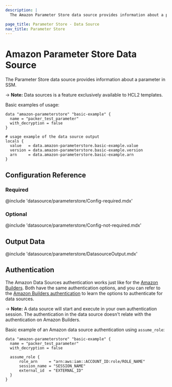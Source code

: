 ```yaml
---
description: |
  The Amazon Parameter Store data source provides information about a parameter in SSM.

page_title: Parameter Store - Data Source
nav_title: Parameter Store
---
```


# Amazon Parameter Store Data Source

The Parameter Store data source provides information about a parameter in SSM.

-> **Note:** Data sources is a feature exclusively available to HCL2 templates.

Basic examples of usage:

```hcl
data "amazon-parameterstore" "basic-example" {
  name = "packer_test_parameter"
  with_decryption = false
}

# usage example of the data source output
locals {
  value   = data.amazon-parameterstore.basic-example.value
  version = data.amazon-parameterstore.basic-example.version
  arn     = data.amazon-parameterstore.basic-example.arn
}
```

## Configuration Reference

### Required

@include 'datasource/parameterstore/Config-required.mdx'

### Optional

@include 'datasource/parameterstore/Config-not-required.mdx'

## Output Data

@include 'datasource/parameterstore/DatasourceOutput.mdx'

## Authentication

The Amazon Data Sources authentication works just like for the [Amazon Builders](/docs/builders/index.mdx). Both
have the same authentication options, and you can refer to the [Amazon Builders authentication](/docs/builders/index.mdx#authentication)
to learn the options to authenticate for data sources.

-> **Note:** A data source will start and execute in your own authentication session. The authentication in the data source
doesn't relate with the authentication on Amazon Builders.

Basic example of an Amazon data source authentication using `assume_role`:

```hcl
data "amazon-parameterstore" "basic-example" {
  name = "packer_test_parameter"
  with_decryption = false

  assume_role {
      role_arn     = "arn:aws:iam::ACCOUNT_ID:role/ROLE_NAME"
      session_name = "SESSION_NAME"
      external_id  = "EXTERNAL_ID"
  }
}
```